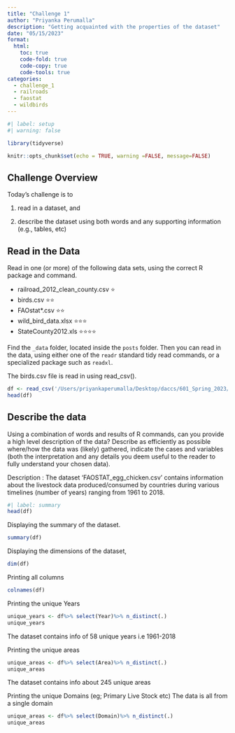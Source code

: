 ```yaml
---
title: "Challenge 1"
author: "Priyanka Perumalla"
description: "Getting acquainted with the properties of the dataset"
date: "05/15/2023"
format:
  html:
    toc: true
    code-fold: true
    code-copy: true
    code-tools: true
categories:
  - challenge_1
  - railroads
  - faostat
  - wildbirds
---
```


```r
#| label: setup
#| warning: false

library(tidyverse)

knitr::opts_chunk$set(echo = TRUE, warning =FALSE, message=FALSE)
```

## Challenge Overview

Today's challenge is to

1)  read in a dataset, and

2)  describe the dataset using both words and any supporting information (e.g., tables, etc)

## Read in the Data

Read in one (or more) of the following data sets, using the correct R package and command.

-   railroad_2012_clean_county.csv ⭐
-   birds.csv ⭐⭐
-   FAOstat\*.csv ⭐⭐
-   wild_bird_data.xlsx ⭐⭐⭐
-   StateCounty2012.xls ⭐⭐⭐⭐

Find the `_data` folder, located inside the `posts` folder. Then you can read in the data, using either one of the `readr` standard tidy read commands, or a specialized package such as `readxl`.

The birds.csv file is read in using read_csv().

```r
df <- read_csv('/Users/priyankaperumalla/Desktop/daccs/601_Spring_2023/posts/_data/FAOSTAT_egg_chicken.csv', show_col_types = FALSE)
head(df)
```

## Describe the data

Using a combination of words and results of R commands, can you provide a high level description of the data? Describe as efficiently as possible where/how the data was (likely) gathered, indicate the cases and variables (both the interpretation and any details you deem useful to the reader to fully understand your chosen data).

Description : The dataset 'FAOSTAT_egg_chicken.csv' contains information about the livestock data produced/consumed by countries during various timelines (number of years) ranging from 1961 to 2018.


```r
#| label: summary
head(df)
```

Displaying the summary of the dataset.

```r
summary(df)
```

Displaying the dimensions of the dataset,

```r
dim(df)
```

Printing all columns

```r
colnames(df)
```

Printing the unique Years

```r
unique_years <- df%>% select(Year)%>% n_distinct(.)
unique_years
```

The dataset contains info of 58 unique years i.e 1961-2018

Printing the unique areas
```r
unique_areas <- df%>% select(Area)%>% n_distinct(.)
unique_areas
```

The dataset contains info about 245 unique areas

Printing the unique Domains (eg; Primary Live Stock etc) 
The data is all from a single domain
```r
unique_areas <- df%>% select(Domain)%>% n_distinct(.)
unique_areas
```